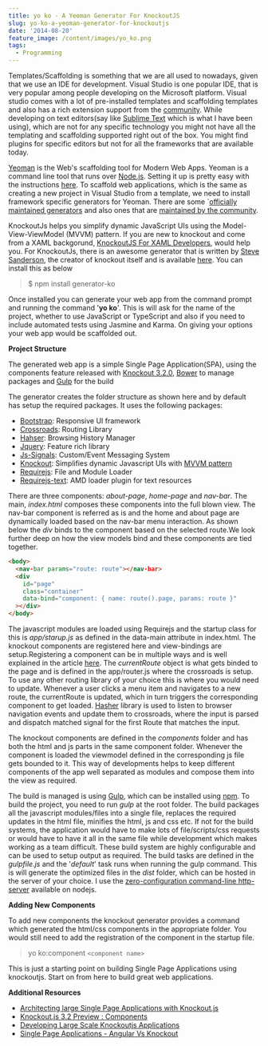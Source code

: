 ```yaml
---
title: yo ko - A Yeoman Generator For KnockoutJS
slug: yo-ko-a-yeoman-generator-for-knockoutjs
date: '2014-08-20'
feature_image: /content/images/yo_ko.png
tags:
  - Programming
---
```

Templates/Scaffolding is something that we are all used to nowadays, given that we use an IDE for development. Visual Studio is one popular IDE, that is very popular among people developing on the Microsoft platform. Visual studio comes with a lot of pre-installed templates and scaffolding templates and also has a rich extension support from the [community](http://visualstudiogallery.msdn.microsoft.com/site/search?f%5B0%5D.Type=RootCategory&f%5B0%5D.Value=templates&f%5B0%5D.Text=Templates). While developing on text editors(say like [Sublime Text](http://www.sublimetext.com/) which is what I have been using), which are not for any specific technology you might not have all the templating and scaffolding supported right out of the box. You might find plugins for specific editors but not for all the frameworks that are available today.

[Yeoman](http://yeoman.io/) is the Web's scaffolding tool for Modern Web Apps. Yeoman is a command line tool that runs over [Node.js](http://nodejs.org/). Setting it up is pretty easy with the instructions [here](http://yeoman.io/learning/index.html). To scaffold web applications, which is the same as creating a new project in Visual Studio from a template, we need to install framework specific generators for Yeoman. There are some \`[officially maintained generators](http://yeoman.io/generators/official.html) and also ones that are [maintained by the community](http://yeoman.io/generators/community.html).

KnockoutJs helps you simplify dynamic JavaScript UIs using the Model-View-ViewModel (MVVM) pattern. If you are new to knockout and come from a XAML backgorund, [KnockoutJS For XAML Developers](/blog/knockoutjs-for-xaml-developers/), would help you. For KnockoutJs, there is an awesome generator that is written by [Steve Sanderson](https://twitter.com/stevensanderson), the creator of knockout itself and is available [here](https://www.npmjs.org/package/generator-ko). You can install this as below

> $ npm install generator-ko

Once installed you can generate your web app from the command prompt and running the command '**yo ko**'. This is will ask for the name of the project, whether to use JavaScript or TypeScript and also if you need to include automated tests using Jasmine and Karma. On giving your options your web app would be scaffolded out.

<ImageCard src="/content/images/yo_ko.png" alt="hp_dv4" />

**Project Structure**

The generated web app is a simple Single Page Application(SPA), using the components feature released with [Knockout 3.2.0](http://blog.stevensanderson.com/2014/08/18/knockout-3-2-0-released/), [Bower](http://bower.io/) to manage packages and [Gulp](http://gulpjs.com/) for the build

<ImageCard src="/content/images/yo_ko_structure.png" alt="hp_dv4" />

The generator creates the folder structure as shown here and by default has setup the required packages. It uses the following packages:

-   [Bootstrap](http://getbootstrap.com/): Responsive UI framework
-   [Crossroads](http://millermedeiros.github.io/crossroads.js/): Routing Library
-   [Hahser](https://github.com/millermedeiros/hasher/): Browsing History Manager
-   [Jquery](http://jquery.com/): Feature rich library
-   [Js-Signals](http://millermedeiros.github.io/js-signals/): Custom/Event Messaging System
-   [Knockout](/blog/knockoutjs-for-xaml-developers/): Simplifies dynamic Javascript UIs with [MVVM pattern](/blog/tag/mvvm/)
-   [Requirejs](http://requirejs.org/): File and Module Loader
-   [Requirejs-text](https://github.com/requirejs/text): AMD loader plugin for text resources

There are three components: _about-page_, _home-page_ and _nav-bar_. The main, _index.html_ composes these components into the full blown view. The nav-bar component is referred as is and the home and about page are dynamically loaded based on the nav-bar menu interaction. As shown below the _div_ binds to the component based on the selected route.We look further deep on how the view models bind and these components are tied together.  

```html
<body>
  <nav-bar params="route: route"></nav-bar>
  <div
    id="page"
    class="container"
    data-bind="component: { name: route().page, params: route }"
  ></div>
</body>

```

The javascript modules are loaded using Requirejs and the startup class for this is _app/starup.js_ as defined in the data-main attribute in index.html. The knockout components are registered here and view-bindings are setup.Registering a component can be in multiple ways and is well explained in the article [here](http://www.knockmeout.net/2014/06/knockout-3-2-preview-components.html). The _currentRoute_ object is what gets binded to the page and is defined in the app/router.js where the crossroads is setup. To use any other routing library of your choice this is where you would need to update. Whenever a user clicks a menu item and navigates to a new route, the currentRoute is updated, which in turn triggers the corresponding component to get loaded. [Hasher](https://github.com/millermedeiros/hasher/) library is used to listen to browser navigation events and update them to crossroads, where the input is parsed and dispatch matched signal for the first Route that matches the input.

The knockout components are defined in the _components_ folder and has both the html and js parts in the same component folder. Whenever the component is loaded the viewmodel defined in the corresponding js file gets bounded to it. This way of developments helps to keep different components of the app well separated as modules and compose them into the view as required.

The build is managed is using [Gulp](http://gulpjs.com/), which can be installed using [npm](https://www.npmjs.org/package/gulp). To build the project, you need to run _gulp_ at the root folder. The build packages all the javascript modules/files into a single file, replaces the required updates in the html file, minifies the html, js and css etc. If not for the build systems, the application would have to make lots of file/scripts/css requests or would have to have it all in the same file while development which makes working as a team difficult. These build system are highly configurable and can be used to setup output as required. The build tasks are defined in the _gulpfile.js_ and the '_default_' task runs when running the gulp command. This is will generate the optimized files in the _dist_ folder, which can be hosted in the server of your choice. I use the [zero-configuration command-line http-server](https://www.npmjs.org/package/http-server) available on nodejs.

<ImageCard src="/content/images/yo_ko_app.png" alt="yo ko application " />

**Adding New Components**

To add new components the knockout generator provides a command which generated the html/css components in the appropriate folder. You would still need to add the registration of the component in the startup file.

> yo ko:component `<component name>`

This is just a starting point on building Single Page Applications using knockoutjs. Start on from here to build great web applications.

**Additional Resources**

-   [Architecting large Single Page Applications with Knockout.js](http://blog.stevensanderson.com/2014/06/11/architecting-large-single-page-applications-with-knockout-js/)
-   [Knockout.js 3.2 Preview : Components](http://www.knockmeout.net/2014/06/knockout-3-2-preview-components.html)
-   [Developing Large Scale Knockoutjs Applications](http://www.scottlogic.com/blog/2014/02/28/developing-large-scale-knockoutjs-applications.html)
-   [Single Page Applications - Angular Vs Knockout](http://www.scottlogic.com/blog/2014/07/30/spa-angular-knockout.html)
